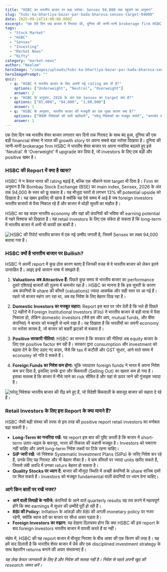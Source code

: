```yaml
---
title: "HSBC का भारतीय बाजार पर बड़ा भरोसा: Sensex 94,000 तक पहुंचने का अनुमान"
slug: "hsbc-ka-bhartiya-bazar-par-bada-bharosa-sensex-target-94000"
date: 2025-09-24T14:00:00.000Z
excerpt: "एक ऐसे दिन जब बाजार में गिरावट थी, दुनिया की जानी-मानी brokerage firm HSBC ने भारतीय शेयर बाजार पर अपना भरोसा जताया है। HSBC ने भारत की rating को 'Neutral' से बढ़ाकर 'Overweight' कर दिया है और 2026 के अंत तक Sensex के 94,000 तक पहुंचने का एक बड़ा target रखा है।"
tags:
  - "Stock Market"
  - "HSBC"
  - "Sensex"
  - "Investing"
  - "Market News"
  - "Nifty"
category: "market-news"
author: "Neelam"
heroImage: "/images/uploads/hsbc-ka-bhartiya-bazar-par-bada-bharosa-sensex-target-94000/hero-image.jpg"
heroImagePrompt: ""
quiz:
  - q: "HSBC ने भारतीय बाजार के लिए अपनी नई rating क्या दी है?"
    options: ["Underweight", "Neutral", "Overweight"]
    answer: 2
  - q: "HSBC के अनुसार, 2026 के अंत तक Sensex का target क्या है?"
    options: ["85,000", "94,000", "1,00,000"]
    answer: 1
  - q: "HSBC के अनुसार, भारतीय बाजार की मजबूती का एक मुख्य कारण क्या है?"
    options: ["विदेशी निवेशकों की भारी खरीदारी", "घरेलू निवेशकों का मजबूत सपोर्ट", "कमजोर सरकारी नीतियां"]
    answer: 1
---
```


एक ऐसा दिन जब भारतीय शेयर बाजार लगातार चार दिनो तक गिरावट के साथ बंद हुआ, दुनिया की एक बड़ी financial संस्था ने भारत की growth story पर अपना सबसे बड़ा भरोसा दिखाया है। दुनिया की जानी-मानी brokerage firm HSBC ने भारतीय शेयर बाजार पर अपना नजरिया बदलते हुए इसे 'Neutral' से 'Overweight' में upgrade कर दिया है, जो investors के लिए एक बड़ी और positive खबर है।

### HSBC की Report में क्या है खास?

HSBC ने न केवल भारत की rating बढ़ाई है, बल्कि एक चौंकाने वाला target भी दिया है। Firm का अनुमान है कि Bombay Stock Exchange (BSE) का main index, Sensex, 2026 के अंत तक 94,000 के स्तर को छू सकता है। यह मौजूदा स्तरों से लगभग 13% की potential upside को दिखाता है। यह खबर इसलिए भी खास है क्योंकि यह ऐसे समय में आई है जब foreign investors भारतीय बाजारों से पैसा निकाल रहे हैं और बाजार में थोड़ी सुस्ती का माहौल है।

HSBC का यह कदम भारतीय economy और यहां की कंपनियों की भविष्य की earning potential में गहरे विश्वास को दिखाता है। यह retail investors के लिए एक संकेत हो सकता है कि long-term में भारतीय बाजार में अभी भी काफी दम बाकी है।

![HSBC की रिपोर्ट भारतीय बाजार में एक नई उम्मीद जगाती है, जिसमें Sensex का लक्ष्य 94,000 बताया गया है।](/images/uploads/hsbc-ka-bhartiya-bazar-par-bada-bharosa-sensex-target-94000/market-upgrade.png)

### HSBC क्यों है भारतीय बाजार पर Bullish?

HSBC ने अपनी report में कुछ ठोस कारण बताए हैं जिनकी वजह से वे भारतीय बाजार को लेकर इतने उत्साहित हैं। आइए इन्हें आसान भाषा में समझते हैं:

1.  **Valuations अब Attractive हैं:** पिछले कुछ समय से भारतीय बाजार का performance दूसरे एशियाई बाजारों की तुलना में कमजोर रहा है। HSBC का मानना है कि इस सुस्ती के कारण अब कंपनियों के share की कीमतें (valuations) ज्यादा आकर्षक और सही स्तर पर आ गई हैं। पहले जो बाजार महंगा लग रहा था, अब वह निवेश के लिए बेहतर दिख रहा है।

2.  **Domestic Investors का मजबूत सहारा:** Report इस बात पर जोर देती है कि भले ही पिछले 12 महीनों में Foreign Institutional Investors (FIIs) ने भारतीय बाजार से बड़ी मात्रा में पैसा निकाला हो, लेकिन domestic investors (जैसे हम और आप, mutual funds, और बीमा कंपनियां) ने बाजार को मजबूती से थामे रखा है। यह दिखाता है कि भारतीयों का अपनी economy पर भरोसा कायम है, जो बाजार को बाहरी झटकों से बचाता है।

3.  **Positive सरकारी नीतियां:** HSBC का मानना है कि सरकार की नीतियां अब equity बाजार के लिए एक positive factor बन रही हैं। सरकार द्वारा consumption और investment को बढ़ावा देने के लिए उठाए गए कदम, जैसे कि tax में कटौती और GST सुधार, आने वाले समय में economy को गति दे सकते हैं।

4.  **Foreign Funds का निवेश कम होना:** चूंकि ज्यादातर foreign funds ने भारत में अपना निवेश कम कर दिया है, इसलिए उनके द्वारा और बिकवाली (Selling Out) का खतरा कम हो गया है। इसका मतलब है कि बाजार में नीचे जाने का risk सीमित है और यहां से ऊपर जाने की गुंजाइश ज्यादा है।

![घरेलू निवेशक भारतीय बाजार की रीढ़ बने हुए हैं, जो विदेशी बिकवाली के बावजूद बाजार को सहारा दे रहे हैं।](/images/uploads/hsbc-ka-bhartiya-bazar-par-bada-bharosa-sensex-target-94000/domestic-investors.png)

### Retail Investors के लिए इस Report के क्या मायने हैं?

HSBC जैसी बड़ी संस्था की तरफ से इस तरह की positive report retail investors का मनोबल बढ़ा सकती है।

*   **Long-Term का नजरिया रखें:** यह report इस बात की पुष्टि करती है कि बाजार में short-term उतार-चढ़ाव के बावजूद, भारत की विकास की कहानी मजबूत है। Investors को घबराना नहीं चाहिए और अपने long-term निवेश लक्ष्यों पर टिके रहना चाहिए।
*   **SIP जारी रखें:** जो निवेशक Systematic Investment Plans (SIPs) के जरिए निवेश कर रहे हैं, उनके लिए यह गिरावट और भी बेहतर मौका है। वे कम कीमतों पर ज्यादा units खरीद सकते हैं, जिससे लंबी अवधि में उनका return बेहतर हो सकता है।
*   **Quality Stocks पर ध्यान दें:** बाजार की मौजूदा स्थिति में अच्छी कंपनियों के share वाजिब दामों पर मिल सकते हैं। Investors को मजबूत fundamental वाली कंपनियों पर ध्यान देना चाहिए।

### आगे किन बातों पर रखें नजर?

*   **आने वाली तिमाही के नतीजे:** कंपनियों के आने वाले quarterly results यह तय करने में महत्वपूर्ण होंगे कि क्या earnings में सुधार की उम्मीदें पूरी हो रही हैं।
*   **RBI की Policy:** Inflation के आंकड़ों और RBI की अगली monetary policy पर नजर रहेगी, क्योंकि ब्याज दरों का बाजार पर सीधा असर पड़ता है।
*   **Foreign Investors का रुझान:** यह देखना दिलचस्प होगा कि क्या HSBC की इस report के बाद foreign investors भारतीय बाजार में वापसी करते हैं या नहीं।

संक्षेप में, HSBC की यह report बाजार में मौजूदा निराशा के बीच आशा की एक किरण की तरह है। यह हमें याद दिलाती है कि भारतीय शेयर बाजार में धैर्य और एक disciplined investment strategy के साथ बेहतरीन returns बनाने की अपार संभावनाएं हैं।

*यह लेख केवल जानकारी के लिए है और निवेश की सलाह नहीं है। निवेश से पहले अपनी खुद की research जरूर करें।*